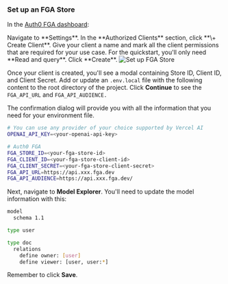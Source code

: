 ### Set up an FGA Store

In the [Auth0 FGA dashboard](https://dashboard.fga.dev/):

<Steps>
  <Step>
    Navigate to **Settings**. In the **Authorized Clients** section, click **\+
    Create Client**.
  </Step>
  <Step>
    Give your client a name and mark all the client permissions that are
    required for your use case. For the quickstart, you'll only need **Read and
    query**.
  </Step>
  <Step>
    Click **Create**.
    <Frame>
      <img
        src="/ai/docs/img/auth_for_rag_set_up_fga_store.png"
        alt="Set up FGA Store"
      />
    </Frame>
  </Step>
</Steps>

Once your client is created, you'll see a modal containing Store ID, Client ID, and Client Secret. Add or update an `.env.local` file with the following content to the root directory of the project. Click **Continue** to see the `FGA_API_URL` and `FGA_API_AUDIENCE.`

The confirmation dialog will provide you with all the information that you need for your environment file.

```bash .env.local wrap lines
# You can use any provider of your choice supported by Vercel AI
OPENAI_API_KEY=<your-openai-api-key>

# Auth0 FGA
FGA_STORE_ID=<your-fga-store-id>
FGA_CLIENT_ID=<your-fga-store-client-id>
FGA_CLIENT_SECRET=<your-fga-store-client-secret>
FGA_API_URL=https://api.xxx.fga.dev
FGA_API_AUDIENCE=https://api.xxx.fga.dev/
```

Next, navigate to **Model Explorer**. You'll need to update the model information with this:

```bash wrap lines
model
  schema 1.1

type user

type doc
  relations
    define owner: [user]
    define viewer: [user, user:*]
```

Remember to click **Save**.


